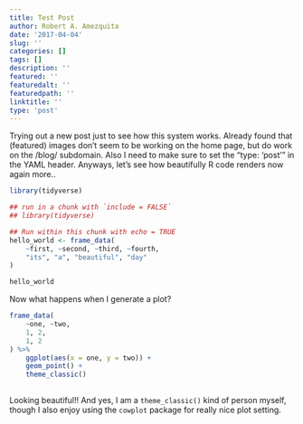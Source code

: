 ```yaml
---
title: Test Post
author: Robert A. Amezquita
date: '2017-04-04'
slug: ''
categories: []
tags: []
description: ''
featured: ''
featuredalt: ''
featuredpath: ''
linktitle: ''
type: 'post'
---
```


Trying out a new post just to see how this system works. Already found that (featured) images don't seem to be working on the home page, but do work on the /blog/ subdomain. Also I need to make sure to set the "type: 'post'" in the YAML header. Anyways, let's see how beautifully R code renders now again more..

<!--more-->

```r

library(tidyverse)

```

```r

## run in a chunk with `include = FALSE`
## library(tidyverse) 

## Run within this chunk with echo = TRUE
hello_world <- frame_data(
    ~first, ~second, ~third, ~fourth,
    "its", "a", "beautiful", "day"
)

hello_world

```

Now what happens when I generate a plot?


```r

frame_data(
    ~one, ~two,
    1, 2,
    1, 2
) %>%
    ggplot(aes(x = one, y = two)) +
    geom_point() +
    theme_classic()
    
```

Looking beautiful!! And yes, I am a `theme_classic()` kind of person myself, though I also enjoy using the `cowplot` package for really nice plot setting. 
